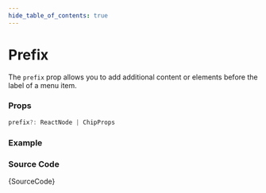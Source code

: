 ```yaml
---
hide_table_of_contents: true
---
```



# Prefix

The `prefix` prop allows you to add additional content or elements before the label of a menu item.

### Props

```ts noCopy
prefix?: ReactNode | ChipProps
```

### Example

<BrowserWindow url='/vertical-menu/menu-item/prefix'>
  <Provider>
    <Prefix />
  </Provider>
</BrowserWindow>

### Source Code

<TsToJsCodeSnippet>{SourceCode}</TsToJsCodeSnippet>
